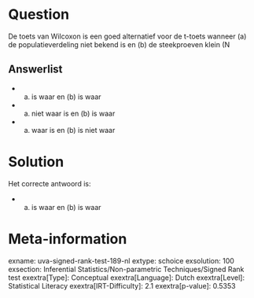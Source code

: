 Question
========

De toets van Wilcoxon is een goed alternatief voor de t-toets wanneer
(a) de populatieverdeling niet bekend is en (b) de steekproeven klein (N

Answerlist
----------

* (a) is waar en (b) is waar
* (a) niet waar is en (b) is waar
* (a) waar is en (b) is niet waar

Solution
========

Het correcte antwoord is: 

* (a) is waar en (b) is waar

Meta-information
================
exname: uva-signed-rank-test-189-nl
extype: schoice
exsolution: 100
exsection: Inferential Statistics/Non-parametric Techniques/Signed Rank test
exextra[Type]: Conceptual
exextra[Language]: Dutch
exextra[Level]: Statistical Literacy
exextra[IRT-Difficulty]: 2.1
exextra[p-value]: 0.5353
